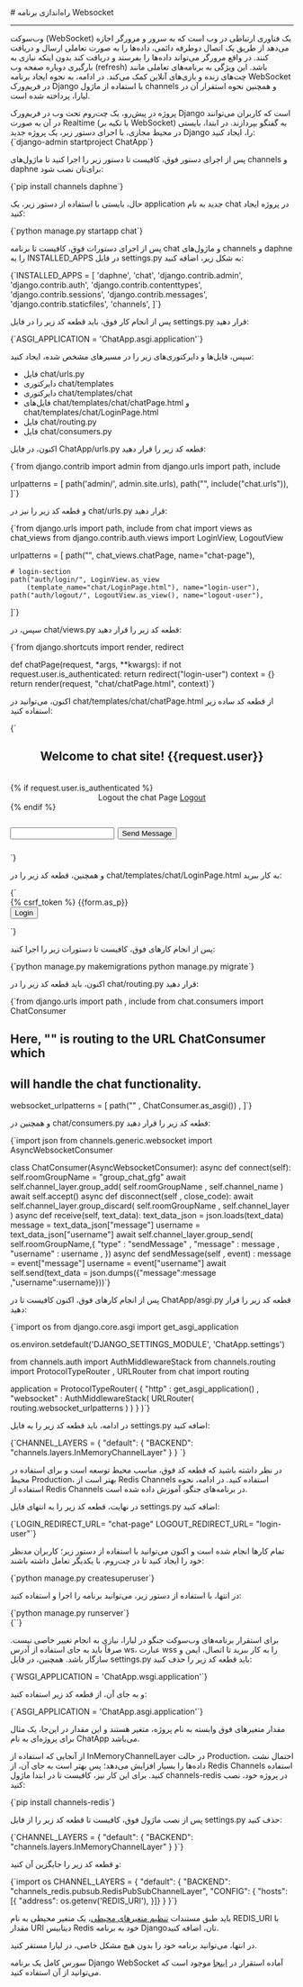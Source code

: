 

<Layout>
<Head>
<title>مستندات راه‌اندازی وب‌سوکت (Websocket) در Django - لیارا</title>
</Head>
# راه‌اندازی برنامه Websocket
<hr className="mb-2" />

وب‌سوکت (WebSocket) یک فناوری ارتباطی در وب است که به سرور و مرورگر اجازه می‌دهد از طریق یک اتصال دوطرفه دائمی، داده‌ها را به صورت تعاملی ارسال و دریافت کنند. در واقع مرورگر می‌تواند داده‌ها را بفرستد و دریافت کند بدون اینکه نیازی به بارگیری دوباره صفحه وب (refresh) باشد. این ویژگی به برنامه‌های تعاملی مانند چت‌های زنده و بازی‌های آنلاین کمک می‌کند.
در ادامه، به نحوه ایجاد برنامه WebSocket در فریم‌ورک Django با استفاده از ماژول <Important>channels</Important> و همچنین نحوه استقرار آن در لیارا، پرداخته شده است.

<Section id="build-websocket-app-in-django" title="ساخت برنامه WebSocket در Django" />
پروژه‌ در پیش‌رو، یک چت‌روم تحت وب در فریم‌ورک Django است که کاربران می‌توانند در آن به صورت Realtime (با تکیه بر WebSocket) به گفتگو بپردازند.
در ابتدا، بایستی در محیط مجازی، با اجرای دستور زیر، یک پروژه جدید Django را، ایجاد کنید:

<div className="h-2" />
<div dir='ltr'>
    <Highlight className="bash">
        {`django-admin startproject ChatApp`}
    </Highlight>
</div>
<div className="h-2" />

‌پس از اجرای دستور فوق، کافیست تا دستور زیر را اجرا کنید تا ماژول‌های <Important>channels</Important> و <Important>daphne</Important> برای‌تان نصب شود:

<div className="h-2" />
<div dir='ltr'>
    <Highlight className="bash">
        {`pip install channels daphne`}
    </Highlight>
</div>
<div className="h-2" />

حال، بایستی با استفاده از دستور زیر، یک application جدید به نام chat در پروژه ایجاد کنید:


<div className="h-2" />
<div dir='ltr'>
    <Highlight className="js">
{`python manage.py startapp chat`}
    </Highlight>
</div>
<div className="h-2" />

پس از اجرای دستورات فوق، کافیست تا برنامه <Important>chat</Important> و ماژول‌های <Important>channels</Important> و <Important>daphne</Important> را به <Important>INSTALLED_APPS</Important> در فایل <Important>settings.py</Important> به شکل زیر، اضافه کنید:

<div className="h-2" />
<div dir='ltr'>
    <Highlight className="python">
    {`INSTALLED_APPS = [
    'daphne', 
    'chat', 
    'django.contrib.admin',
    'django.contrib.auth',
    'django.contrib.contenttypes',
    'django.contrib.sessions',
    'django.contrib.messages',
    'django.contrib.staticfiles',
    'channels',
]`}
    </Highlight>
</div>
<div className="h-2" />

پس از انجام کار فوق، باید قطعه کد زیر را در فایل <Important>settings.py</Important> قرار دهید:

<div className="h-2" />
<div dir='ltr'>
    <Highlight className="python">
    {`ASGI_APPLICATION = 'ChatApp.asgi.application'`}
    </Highlight>
</div>
<div className="h-2" />

سپس، فایل‌ها و دایرکتوری‌های زیر را در مسیرهای مشخص شده، ایجاد کنید:

<div className="h-2" />
<ul className="pr-5">
  <li>فایل <Important>chat/urls.py</Important></li>
  <div className="h-1" />
  <li>دایرکتوری <Important>chat/templates</Important></li>
  <div className="h-1" />
  <li>دایرکتوری <Important>chat/templates/chat</Important></li>
  <div className="h-1" />
  <li>فایل‌های <Important>chat/templates/chat/chatPage.html</Important> و <Important>chat/templates/chat/LoginPage.html</Important></li>
  <div className="h-1" />
  <li>فایل <Important>chat/routing.py</Important></li>
  <div className="h-1" />
  <li>فایل <Important>chat/consumers.py</Important></li>
  <div className="h-1" />
</ul>
<div className="h-2" />

اکنون، در فایل <Important>ChatApp/urls.py</Important> قطعه کد زیر را قرار دهید:

<div className="h-2" />
<div dir='ltr'>
    <Highlight className="python">
    {`from django.contrib import admin
from django.urls import path, include
 
urlpatterns = [
    path('admin/', admin.site.urls),
    path("", include("chat.urls")),
]`}
    </Highlight>
</div>
<div className="h-2" />

و قطعه کد زیر را نیز در <Important>chat/urls.py</Important> قرار دهید:

<div className="h-2" />
<div dir='ltr'>
    <Highlight className="python">
    {`from django.urls import path, include
from chat import views as chat_views
from django.contrib.auth.views import LoginView, LogoutView


urlpatterns = [
	path("", chat_views.chatPage, name="chat-page"),

	# login-section
	path("auth/login/", LoginView.as_view
		(template_name="chat/LoginPage.html"), name="login-user"),
	path("auth/logout/", LogoutView.as_view(), name="logout-user"),
]`}
    </Highlight>
</div>
<div className="h-2" />

سپس، در <Important>chat/views.py</Important> قطعه کد زیر را قرار دهید:

<div className="h-2" />
<div dir='ltr'>
    <Highlight className="python">
    {`from django.shortcuts import render, redirect


def chatPage(request, *args, **kwargs):
	if not request.user.is_authenticated:
		return redirect("login-user")
	context = {}
	return render(request, "chat/chatPage.html", context)`}
    </Highlight>
</div>
<div className="h-2" />

اکنون، می‌توانید در <Important>chat/templates/chat/chatPage.html</Important> از قطعه کد ساده زیر استفاده کنید:

<div className="h-2" />
<div dir='ltr'>
    <Highlight className="html">
    {`<!DOCTYPE html>
<html>
<body>
	<center><h1>Welcome to chat site! {{request.user}}</h1></center>
	<br>
	{% if request.user.is_authenticated %}
	<center> Logout the chat Page <a href = "{% url 'logout-user' %}">Logout</a></center>
	{% endif %}
	<div
	class="chat__item__container"
	id="id_chat_item_container"
	style="font-size: 20px"
	>
	<br />
	<input type="text" id="id_message_send_input" />
	<button type="submit" id="id_message_send_button">Send Message</button>
	<br />
	<br />
	</div>
	<script>
	const chatSocket = new WebSocket("ws://" + window.location.host + "/");
	chatSocket.onopen = function (e) {
		console.log("The connection was setup successfully !");
	};
	chatSocket.onclose = function (e) {
		console.log("Something unexpected happened !");
	};
	document.querySelector("#id_message_send_input").focus();
	document.querySelector("#id_message_send_input").onkeyup = function (e) {
		if (e.keyCode == 13) {
		document.querySelector("#id_message_send_button").click();
		}
	};
	document.querySelector("#id_message_send_button").onclick = function (e) {
		var messageInput = document.querySelector(
		"#id_message_send_input"
		).value;
		chatSocket.send(JSON.stringify({ message: messageInput, username : "{{request.user.username}}"}));
	};
	chatSocket.onmessage = function (e) {
		const data = JSON.parse(e.data);
		var div = document.createElement("div");
		div.innerHTML = data.username + " : " + data.message;
		document.querySelector("#id_message_send_input").value = "";
		document.querySelector("#id_chat_item_container").appendChild(div);
	};
	</script>
</body>
</html>`}
    </Highlight>
</div>
<div className="h-2" />

و همچنین، قطعه کد زیر را در <Important>chat/templates/chat/LoginPage.html</Important> به کار ببرید:

<div className="h-2" />
<div dir='ltr'>
    <Highlight className="html">
    {`<!DOCTYPE html>
<html>
<body>
	<form method ="post">
		{% csrf_token %}
		{{form.as_p}}
		<br>
		<button type = "submit">Login</button>
	</form>
</body>
</html>`}
    </Highlight>
</div>
<div className="h-2" />

پس از انجام کارهای فوق، کافیست تا دستورات زیر را اجرا کنید:

<div className="h-2" />
<div dir='ltr'>
    <Highlight className="bash">
    {`python manage.py makemigrations
python manage.py migrate`}
    </Highlight>
</div>
<div className="h-2" />

اکنون، باید قطعه کد زیر را در <Important>chat/routing.py</Important> قرار دهید:


<div className="h-2" />
<div dir='ltr'>
    <Highlight className="python">
    {`from django.urls import path , include
from chat.consumers import ChatConsumer

# Here, "" is routing to the URL ChatConsumer which 
# will handle the chat functionality.
websocket_urlpatterns = [
	path("" , ChatConsumer.as_asgi()) , 
]`}
    </Highlight>
</div>
<div className="h-2" />

و همچنین در <Important>chat/consumers.py</Important> قطعه کد زیر را قرار دهید:

<div className="h-2" />
<div dir='ltr'>
    <Highlight className="python">
    {`import json
from channels.generic.websocket import AsyncWebsocketConsumer

class ChatConsumer(AsyncWebsocketConsumer):
	async def connect(self):
		self.roomGroupName = "group_chat_gfg"
		await self.channel_layer.group_add(
			self.roomGroupName ,
			self.channel_name
		)
		await self.accept()
	async def disconnect(self , close_code):
		await self.channel_layer.group_discard(
			self.roomGroupName , 
			self.channel_layer 
		)
	async def receive(self, text_data):
		text_data_json = json.loads(text_data)
		message = text_data_json["message"]
		username = text_data_json["username"]
		await self.channel_layer.group_send(
			self.roomGroupName,{
				"type" : "sendMessage" ,
				"message" : message , 
				"username" : username ,
			})
	async def sendMessage(self , event) : 
		message = event["message"]
		username = event["username"]
		await self.send(text_data = json.dumps({"message":message ,"username":username}))`}
    </Highlight>
</div>
<div className="h-2" />

پس از انجام کارهای فوق، اکنون کافیست تا در <Important>ChatApp/asgi.py</Important> قطعه کد زیر را قرار دهید:

<div className="h-2" />
<div dir='ltr'>
    <Highlight className="python">
    {`import os
from django.core.asgi import get_asgi_application

os.environ.setdefault('DJANGO_SETTINGS_MODULE', 'ChatApp.settings')

from channels.auth import AuthMiddlewareStack
from channels.routing import ProtocolTypeRouter , URLRouter
from chat import routing

application = ProtocolTypeRouter(
	{
		"http" : get_asgi_application() , 
		"websocket" : AuthMiddlewareStack(
			URLRouter(
				routing.websocket_urlpatterns
			) 
		)
	}
)`}
    </Highlight>
</div>
<div className="h-2" />

در ادامه، باید قطعه کد زیر را به فایل <Important>settings.py</Important> اضافه کنید:

<div className="h-2" />
<div dir='ltr'>
    <Highlight className="python">
    {`CHANNEL_LAYERS = {
	"default": {
		"BACKEND": "channels.layers.InMemoryChannelLayer"
	}
}
`}
    </Highlight>
</div>
<div className="h-2" />

<Alert variant="warning">
<p>
در نظر داشته باشید که قطعه کد فوق، مناسب محیط توسعه است و برای استفاده در محیط Production، بهتر است از Redis Channels استفاده کنید. در ادامه، نحوه استفاده از Redis Channels در برنامه‌های جنگو، آموزش داده شده است.
</p>
</Alert>
<div className="h-2" />

در نهایت، قطعه کد زیر را به انتهای فایل <Important>settings.py</Important> اضافه کنید:

<div className="h-2" />
<div dir='ltr'>
    <Highlight className="python">
    {`LOGIN_REDIRECT_URL= "chat-page"
LOGOUT_REDIRECT_URL= "login-user"`}
    </Highlight>
</div>
<div className="h-2" />

تمام کارها انجام شده است و اکنون می‌توانید با استفاده از دستور زیر؛ کاربران مدنظر خود را ایجاد کنید تا در چت‌روم، با یکدیگر تعامل داشته باشند:

<div className="h-2" />
<div dir='ltr'>
    <Highlight className="bash">
    {`python manage.py createsuperuser`}
    </Highlight>
</div>
<div className="h-2" />

در انتها، با استفاده از دستور زیر، می‌توانید برنامه را اجرا و استفاده کنید:

<div className="h-2" />
<div dir='ltr'>
    <Highlight className="bash">
    {`python manage.py runserver`}
    </Highlight>
</div>
<div className="h-2" />




<div className="h-2" />
<div dir='ltr'>
    <Highlight className="python">
    {``}
    </Highlight>
</div>
<div className="h-2" />

<Section id="deploy-websocket-django" title="استقرار برنامه Django WebSocket در لیارا" />

برای استقرار برنامه‌های وب‌سوکت جنگو در لیارا، نیازی به انجام تغییر خاصی نیست. صرفاً باید به جای استفاده از آدرس <Important>ws</Important>، عبارت <Important>wss</Important> را به کار ببرید تا اتصال، ایمن و سازگار باشد. همچنین، در فایل <Important>settings.py</Important> باید قطعه کد زیر را حذف کنید:

<div className="h-2" />
<div dir='ltr'>
    <Highlight className="python">
        {`WSGI_APPLICATION = 'ChatApp.wsgi.application'`}
    </Highlight>
</div>
<div className="h-2" />

و به جای آن، از قطعه کد زیر استفاده کنید:

<div className="h-2" />
<div dir='ltr'>
    <Highlight className="python">
        {`ASGI_APPLICATION = 'ChatApp.asgi.application'`}
    </Highlight>
</div>
<div className="h-2" />

<Alert variant="info">
<p>
مقدار متغیرهای فوق وابسته به نام پروژه، متغیر هستند و این مقدار در این‌جا، یک مثال برای پروژه‌ای به نام ChatApp می‌باشد.
</p>
</Alert>
<div className="h-2" />

از آنجایی که استفاده از <Important>InMemoryChannelLayer</Important> در حالت Production، احتمال نشت داده‌ها را بسیار افزایش می‌دهد؛ پس بهتر است به جای آن، از Redis Channels استفاده کنید. برای این کار نیز، کافیست تا در ابتدا ماژول <Important>channels-redis</Important> در پروژه خود، نصب کنید:

<div className="h-2" />
<div dir='ltr'>
    <Highlight className="bash">
        {`pip install channels-redis`}
    </Highlight>
</div>
<div className="h-2" />

پس از نصب ماژول فوق، کافیست تا قطعه کد زیر را از فایل <Important>settings.py</Important> حذف کنید:

<div className="h-2" />
<div dir='ltr'>
    <Highlight className="python">
        {`CHANNEL_LAYERS = {
	"default": {
		"BACKEND": "channels.layers.InMemoryChannelLayer"
	}
}`}
    </Highlight>
</div>
<div className="h-2" />

و قطعه کد زیر را جایگزین آن کنید:

<div className="h-2" />
<div dir='ltr'>
    <Highlight className="python">
        {`import os
CHANNEL_LAYERS = {
    "default": {
    "BACKEND": "channels_redis.pubsub.RedisPubSubChannelLayer",
    "CONFIG": {
        "hosts":[{
            "address": os.getenv('REDIS_URI'),  
        }]}
    }
}`}
    </Highlight>
</div>
<div className="h-2" />

<Alert variant="warning">
<p>
باید طبق مستندات <a href="/paas/details/envs" className="text-[#2196f3] ">تنظیم متغیرهای محیطی</a>، یک متغیر محیطی به نام <Important>REDIS_URI</Important> با مقدار URI دیتابیس Redis خود به برنامه Djangoتان، اضافه کنید.
</p>
</Alert>

در انتها، می‌توانید برنامه خود را بدون هیچ مشکل خاصی، در لیارا مستقر کنید.

<div className="h-2" />
<Alert variant="info">
<p>
سورس کامل یک برنامه Django WebSocket آماده استقرار در <a href="https://github.com/liara-cloud/django-getting-started/tree/asgi" className="text-[#2196f3] ">اینجا</a> موجود است که می‌توانید از آن استفاده کنید.
</p>
</Alert>


</Layout>